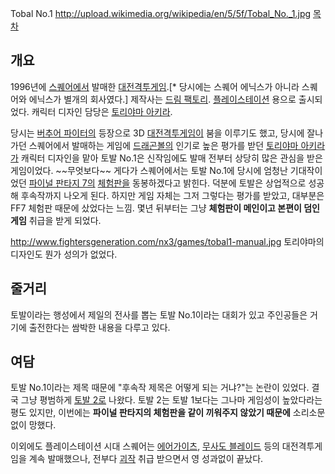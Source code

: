 Tobal No.1
http://upload.wikimedia.org/wikipedia/en/5/5f/Tobal_No._1.jpg
[[목차]]
== 개요 ==
1996년에 [[스퀘어 에닉스|스퀘어]]에서 발매한 [[대전격투게임]].[* 당시에는 스퀘어 에닉스가 아니라 스퀘어와 에닉스가 별개의 회사였다.] 제작사는 [[드림 팩토리]]. [[플레이스테이션]] 용으로 출시되었다. 캐릭터 디자인 담당은 [[토리야마 아키라]].

당시는 [[버추어 파이터]]의 등장으로 3D [[대전격투게임]]이 붐을 이루기도 했고, 당시에 잘나가던 스퀘어에서 발매하는 게임에 [[드래곤볼]]의 인기로 높은 평가를 받던 [[토리야마 아키라]]가 캐릭터 디자인을 맡아 토발 No.1은 신작임에도 발매 전부터 상당히 많은 관심을 받은 게임이었다. ~~무엇보다~~ 게다가 스퀘어에서는 토발 No.1에 당시에 엄청난 기대작이었던 [[파이널 판타지 7]]의 [[체험판]]을 동봉하겠다고 밝힌다. 덕분에 토발은 상업적으로 성공해 후속작까지 나오게 된다. 하지만 게임 자체는 그저 그렇다는 평가를 받았고, 대부분은 FF7 체험판 때문에 샀었다는 느낌. 몇년 뒤부터는 그냥 '''체험판이 메인이고 본편이 덤인 게임''' 취급을 받게 되었다.

http://www.fightersgeneration.com/nx3/games/tobal1-manual.jpg
토리야마의 디자인도 뭔가 성의가 없었다.
== 줄거리 ==
토발이라는 행성에서 제일의 전사를 뽑는 토발 No.1이라는 대회가 있고 주인공들은 거기에 출전한다는 쌈박한 내용을 다루고 있다.

== 여담 ==
토발 No.1이라는 제목 때문에 "후속작 제목은 어떻게 되는 거냐?"는 논란이 있었다. 결국 그냥 평범하게 [[토발 2]]로 나왔다. 토발 2는 토발 1보다는 그나마 게임성이 높았다라는 평도 있지만, 이번에는 '''파이널 판타지의 체험판을 같이 끼워주지 않았기 때문에''' 소리소문 없이 망했다. 

이외에도 플레이스테이션 시대 스퀘어는 [[에어가이츠]], [[무사도 블레이드]] 등의 대전격투게임을 계속 발매했으나, 전부다 [[괴작]] 취급 받으면서 영 성과없이 끝났다.
